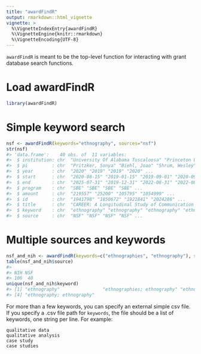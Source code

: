 ```yaml
---
title: "awardFindR"
output: rmarkdown::html_vignette
vignette: >
  %\VignetteIndexEntry{awardFindR}
  %\VignetteEngine{knitr::rmarkdown}
  %\VignetteEncoding{UTF-8}
---
```




`awardFindR` is meant to be the top-level function for interacting with grant database search functions.

# Load awardFindR

```r
library(awardFindR)
```

# Simple keyword search

```r
nsf <- awardFindR(keywords="ethnography", sources="nsf")
str(nsf)
#> 'data.frame':	40 obs. of  11 variables:
#>  $ institution: chr  "University Of Alabama Tuscaloosa" "Princeton University" "Louisiana State University" "Human Relations Area Files" ...
#>  $ pi         : chr  "Pritzker, Sonya" "Biehl, Joao" "Shrum, Wesley" "Fischer, Michael" ...
#>  $ year       : chr  "2020" "2019" "2019" "2020" ...
#>  $ start      : chr  "2020-08-15" "2019-01-15" "2019-09-01" "2020-09-01" ...
#>  $ end        : chr  "2025-07-31" "2019-12-31" "2022-08-31" "2022-08-31" ...
#>  $ program    : chr  "SBE" "SBE" "SBE" "SBE" ...
#>  $ amount     : chr  "219557" "25200" "105795" "1054999" ...
#>  $ id         : chr  "1941798" "1850672" "1921841" "2024286" ...
#>  $ title      : chr  "CAREER: A Longitudinal Study of Communication and Biology in Committed Relationships" "Doctoral Dissertation Research: Understanding the Brain-Machine Interface in the Engineering of Prosthetic Technologies" "How to Collect Humans: A Video Ethnographic Approach to Fieldwork in Paleontology" "HDNS-I: Infrastructure for Knowledge Linkages from Ethnography of World Societies" ...
#>  $ keyword    : chr  "ethnography" "ethnography" "ethnography" "ethnography" ...
#>  $ source     : chr  "NSF" "NSF" "NSF" "NSF" ...
```

# Multiple sources and keywords

```r
nsf_and_nih <- awardFindR(keywords=c("ethnographies", "ethnography"), sources=c("nsf", "nih"))
table(nsf_and_nih$source)
#> 
#> NIH NSF 
#> 106  40
unique(nsf_and_nih$keyword)
#> [1] "ethnography"                "ethnographies; ethnography" "ethnographies"             
#> [4] "ethnography; ethnography"
```

For more than a few keywords, you can specify an external simple csv file. If you specify a .csv file path for `keywords`, the file should be a list of keywords, one string per line. For example:
```
qualitative data
qualitative analysis
case study
case studies
```
